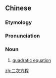 ==Chinese==
{{zh-forms|type=112}}

===Etymology===
{{zh-compound|二|次|方程|two; second|degree|equation}}

===Pronunciation===
{{zh-pron
|m=èr cì fāngchéng
|c=ji6 ci3 fong1 cing4
|cat=n
}}

===Noun===
{{zh-noun}}

# {{lb|zh|algebra}} [[quadratic equation]]

[[zh:二次方程]]